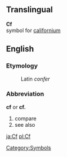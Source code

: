 ==Translingual==

'''Cf'''<br>{{chemistry}} symbol for [[californium]]
[[Category:Symbols]]

==English==
===Etymology===
:Latin ''confer''

===Abbreviation===
'''cf''' or '''cf.'''

#compare
#see also

[[ja:Cf]]
[[pl:Cf]]